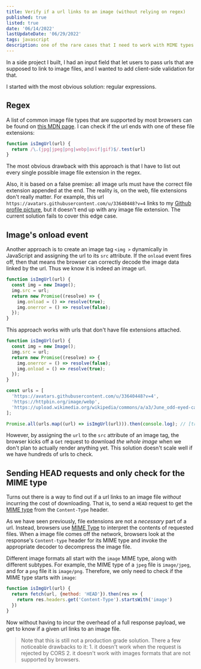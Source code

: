 ---
title: Verify if a url links to an image (without relying on regex)
published: true
listed: true
date: '06/14/2022'
lastUpdateDate: '06/29/2022'
tags: javascript
description: one of the rare cases that I need to work with MIME types in frontend web development
---

In a side project I built, I had an input field that let users to pass urls that are supposed to link to image files, and I wanted to add client-side validation for that.

I started with the most obvious solution: regular expressions.

## Regex

A list of common image file types that are supported by most browsers can be found on [this MDN page](https://developer.mozilla.org/en-US/docs/Web/Media/Formats/Image_types). I can check if the url ends with one of these file extensions:

```javaScript
function isImgUrl(url) {
  return /\.(jpg|jpeg|png|webp|avif|gif)$/.test(url)
}
```

The most obvious drawback with this approach is that I have to list out every single possible image file extension in the regex. 

Also, it is based on a false premise: all image urls must have the correct file extension appended at the end. The reality is, on the web, file extensions don't really matter. For example, this url `https://avatars.githubusercontent.com/u/33640448?v=4` links to my [Github profile picture](https://avatars.githubusercontent.com/u/33640448?v=4), but it doesn't end up with any image file extension. The current solution fails to cover this edge case.

## Image's onload event

Another approach is to create an image tag `<img >` dynamically in JavaScript and assigning the url to its `src` attribute. If the `onload` event fires off, then that means the browser can correctly decode the image data linked by the url. Thus we know it is indeed an image url.

```jsx
function isImgUrl(url) {
  const img = new Image();
  img.src = url;
  return new Promise((resolve) => {
    img.onload = () => resolve(true);
    img.onerror = () => resolve(false);
  });
}
```

This approach works with urls that don't have file extensions attached.

```jsx
function isImgUrl(url) {
  const img = new Image();
  img.src = url;
  return new Promise((resolve) => {
    img.onerror = () => resolve(false);
    img.onload = () => resolve(true);
  });
}

const urls = [
  'https://avatars.githubusercontent.com/u/33640448?v=4',
  'https://httpbin.org/image/webp',
  'https://upload.wikimedia.org/wikipedia/commons/a/a3/June_odd-eyed-cat.jpg'
];

Promise.all(urls.map((url) => isImgUrl(url))).then(console.log); // [true, true ,true]
```

However, by assigning the `url` to the `src` attribute of an image tag, the browser kicks off a `Get` request to download *the whole image* when we don't plan to actually render anything yet. This solution doesn't scale well if we have hundreds of urls to check.

## Sending HEAD requests and only check for the MIME type

Turns out there is a way to find out if a url links to an image file *without* incurring the cost of downloading. That is, to send a `HEAD` request to get the [MIME type](https://developer.mozilla.org/en-US/docs/Web/HTTP/Basics_of_HTTP/MIME_types) from the `Content-Type` header. 

As we have seen previously, file extensions are not a *necessary* part of a url. Instead, browsers use [MIME Type](https://developer.mozilla.org/en-US/docs/Web/HTTP/Basics_of_HTTP/MIME_types) to interpret the contents of requested files. When a image file comes off the network, browsers look at the response's `Content-type` header for its MIME type and invoke the appropriate decoder to decompress the image file. 

Different image formats all start with the `image` MIME type, along with different subtypes. For example, the MIME type of a `jpeg` file is `image/jpeg`, and for a `png` file it is `image/png`. Therefore, we only need to check if the MIME type starts with `image`:


```jsx
function isImgUrl(url) {
  return fetch(url, {method: 'HEAD'}).then(res => {
    return res.headers.get('Content-Type').startsWith('image')
  })
}
```

Now without having to incur the overhead of a full response payload, we get to know if a given url links to an image file.

> Note that this is still not a production grade solution.
> There a few noticeable drawbacks to it: 1. it doesn't work when the request is rejected by CORS 2. it doesn't work with images formats that are not supported by browsers.